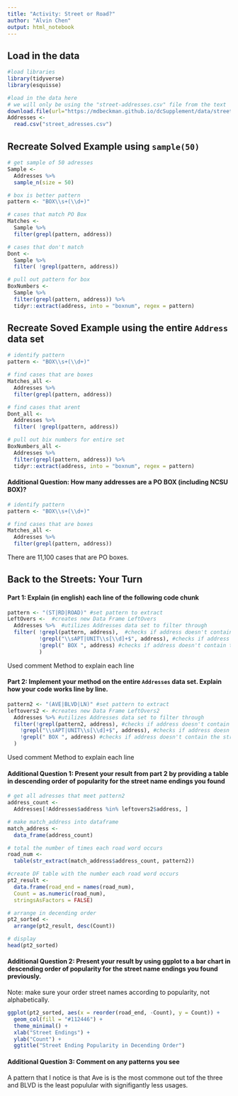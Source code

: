 ```yaml
---
title: "Activity: Street or Road?"
author: "Alvin Chen"
output: html_notebook
---
```


## Load in the data

```r
#load libraries 
library(tidyverse)
library(esquisse)

#load in the data here 
# we will only be using the "street-addresses.csv" file from the text
download.file(url="https://mdbeckman.github.io/dcSupplement/data/street-addresses.csv", destfile = "street_adresses.csv")
Addresses <-
  read.csv("street_adresses.csv")

```

## Recreate Solved Example using `sample(50)`

```r
# get sample of 50 adresses
Sample <-
  Addresses %>%
  sample_n(size = 50)

# box is better pattern
pattern <- "BOX\\s+(\\d+)"

# cases that match PO Box
Matches <- 
  Sample %>%
  filter(grepl(pattern, address))

# cases that don't match
Dont <- 
  Sample %>%
  filter( !grepl(pattern, address))

# pull out pattern for box 
BoxNumbers <- 
  Sample %>%
  filter(grepl(pattern, address)) %>%
  tidyr::extract(address, into = "boxnum", regex = pattern)

```

## Recreate Soved Example using the entire `Address` data set

```r
# identify pattern
pattern <- "BOX\\s+(\\d+)"

# find cases that are boxes 
Matches_all <- 
  Addresses %>%
  filter(grepl(pattern, address))

# find cases that arent
Dont_all <- 
  Addresses %>%
  filter( !grepl(pattern, address))

# pull out bix numbers for entire set
BoxNumbers_all <- 
  Addresses %>%
  filter(grepl(pattern, address)) %>%
  tidyr::extract(address, into = "boxnum", regex = pattern)

```

#### Additional Question: How many addresses are a PO BOX (including NCSU BOX)? 

```r
# identify pattern
pattern <- "BOX\\s+(\\d+)"

# find cases that are boxes 
Matches_all <- 
  Addresses %>%
  filter(grepl(pattern, address))
```

There are 11,100 cases that are PO boxes.

## Back to the Streets: Your Turn

#### Part 1: Explain (in english) each line of the following code chunk

```r
pattern <- "(ST|RD|ROAD)" #set pattern to extract 
LeftOvers <-  #creates new Data Frame LeftOvers
  Addresses %>%  #utilizes Addresses data set to filter through
  filter( !grepl(pattern, address),  #checks if address doesn't contain pattern
          !grepl("\\sAPT|UNIT\\s[\\d]+$", address), #checks if address doesn't end with space then APT or UNIT and numbers after.
          !grepl(" BOX ", address) #checks if address doesn't contain the string BOX
          )
```

Used comment Method to explain each line 

#### Part 2: Implement your method on the entire `Addresses` data set. Explain how your code works line by line.

```r

pattern2 <- "(AVE|BLVD|LN)" #set pattern to extract 
leftovers2 <- #creates new Data Frame LeftOvers2
  Addresses %>% #utilizes Addresses data set to filter through
  filter(!grepl(pattern2, address), #checks if address doesn't contain pattern
    !grepl("\\sAPT|UNIT\\s[\\d]+$", address), #checks if address doesn't end with space then APT or UNIT and numbers after.
    !grepl(" BOX ", address) #checks if address doesn't contain the string BOX
  )

```

Used comment Method to explain each line 

#### Additional Question 1: Present your result from part 2 by providing a table in descending order of popularity for the street name endings you found

```r

# get all adresses that meet pattern2
address_count <-
  Addresses[!Addresses$address %in% leftovers2$address, ]

# make match_address into dataframe
match_address <-
  data_frame(address_count)

# total the number of times each road word occurs 
road_num <- 
  table(str_extract(match_address$address_count, pattern2))

#create DF table with the number each road word occurs
pt2_result <-
  data.frame(road_end = names(road_num),
  Count = as.numeric(road_num),
  stringsAsFactors = FALSE)

# arrange in decending order 
pt2_sorted <-
  arrange(pt2_result, desc(Count))

# display
head(pt2_sorted)


```

#### Additional Question 2: Present your result by using ggplot to a bar chart in descending order of popularity for the street name endings you found previously.

Note: make sure your order street names according to popularity, not alphabetically.

```r
ggplot(pt2_sorted, aes(x = reorder(road_end, -Count), y = Count)) +
  geom_col(fill = "#112446") +
  theme_minimal() +
  xlab("Street Endings") +
  ylab("Count") +
  ggtitle("Street Ending Popularity in Decending Order")

```

#### Additional Question 3: Comment on any patterns you see

A pattern that I notice is that Ave is is the most commone out tof the three and BLVD is the least populular with signifigantly less usages.
